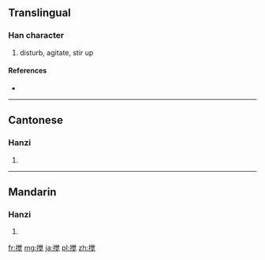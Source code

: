 {{also|攪}}
==Translingual==

===Han character===
{{Han char|rn=64|rad=手|as=09|sn=12|four=|canj=手火月山 (QFBU)}}

# disturb, agitate, stir up

====References====
* {{Han ref|kx=0445.341|hdz=31924.030|uh=6405|ud=25605}}

----

==Cantonese==

===Hanzi===
{{yue-hanzi|jyut=|y=gaau2|tra=攪}}

# {{defn|lang=yue|sort=手09}}

----

==Mandarin==

===Hanzi===
{{cmn-hanzi|tra=攪|pin=[[jiǎo]] ([[jiao3]])|wg=chiao<sup>3</sup>}}

# {{defn|lang=cmn|sort=手09}}

[[fr:搅]]
[[mg:搅]]
[[ja:搅]]
[[pl:搅]]
[[zh:搅]]